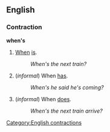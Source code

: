 ==English==
===Contraction===
'''when's'''

#[[When]] [[is]].
#:''When's the next train?''
#(''informal'') When [[has]].
#:''When's he said he's coming?''
#(''informal'') When [[does]].
#:''When's the next train arrive?''


[[Category:English contractions]]
